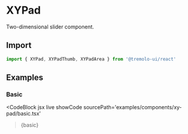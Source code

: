 
# XYPad

Two-dimensional slider component.

<GitHubLink
  path='packages/react/src/components/XYPad/index.tsx'
/>
<StyleGitHubLink
  path='packages/react/src/components/XYPad/index.css'
/>

## Import

```jsx
import { XYPad, XYPadThumb, XYPadArea } from '@tremolo-ui/react'
```

## Examples

### Basic

<CodeBlock
  jsx
  live
  showCode
  sourcePath='examples/components/xy-pad/basic.tsx'
>{basic}</CodeBlock>
